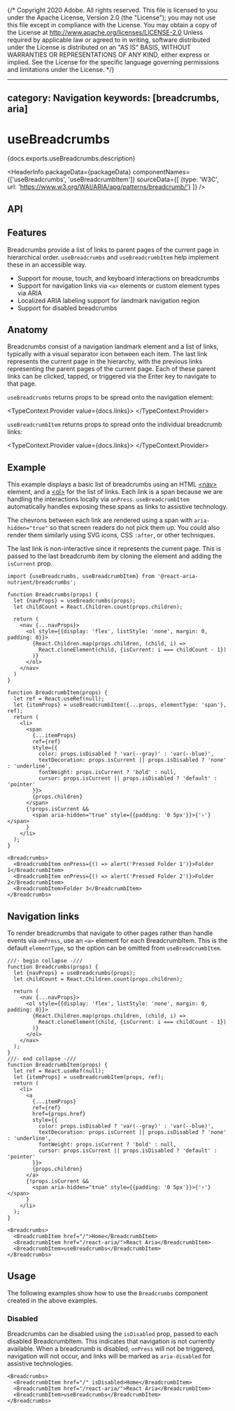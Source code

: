 {/* Copyright 2020 Adobe. All rights reserved.
This file is licensed to you under the Apache License, Version 2.0 (the "License");
you may not use this file except in compliance with the License. You may obtain a copy
of the License at http://www.apache.org/licenses/LICENSE-2.0
Unless required by applicable law or agreed to in writing, software distributed under
the License is distributed on an "AS IS" BASIS, WITHOUT WARRANTIES OR REPRESENTATIONS
OF ANY KIND, either express or implied. See the License for the specific language
governing permissions and limitations under the License. */}



---
category: Navigation
keywords: [breadcrumbs, aria]
---

# useBreadcrumbs

<PageDescription>{docs.exports.useBreadcrumbs.description}</PageDescription>

<HeaderInfo
  packageData={packageData}
  componentNames={['useBreadcrumbs', 'useBreadcrumbItem']}
  sourceData={[
    {type: 'W3C', url: 'https://www.w3.org/WAI/ARIA/apg/patterns/breadcrumb/'}
  ]} />

## API

<FunctionAPI function={docs.exports.useBreadcrumbs} links={docs.links} />
<FunctionAPI function={docs.exports.useBreadcrumbItem} links={docs.links} />

## Features

Breadcrumbs provide a list of links to parent pages of the current page in hierarchical order.
`useBreadcrumbs` and `useBreadcrumbItem` help implement these in an accessible way.

* Support for mouse, touch, and keyboard interactions on breadcrumbs
* Support for navigation links via `<a>` elements or custom element types via ARIA
* Localized ARIA labeling support for landmark navigation region
* Support for disabled breadcrumbs

## Anatomy

<Anatomy />

Breadcrumbs consist of a navigation landmark element and a list of links, typically with a visual separator
icon between each item. The last link represents the current page in the hierarchy, with the previous links representing the
parent pages of the current page. Each of these parent links can be clicked, tapped, or
triggered via the <Keyboard>Enter</Keyboard> key to navigate to that page.

`useBreadcrumbs` returns props to be spread onto the navigation element:

<TypeContext.Provider value={docs.links}>
  <InterfaceType properties={docs.links[docs.exports.useBreadcrumbs.return.id].properties} />
</TypeContext.Provider>

`useBreadcrumbItem` returns props to spread onto the individual breadcrumb links:

<TypeContext.Provider value={docs.links}>
  <InterfaceType properties={docs.links[docs.exports.useBreadcrumbItem.return.id].properties} />
</TypeContext.Provider>

## Example

This example displays a basic list of breadcrumbs using an HTML
[&lt;nav&gt;](https://developer.mozilla.org/en-US/docs/Web/HTML/Element/nav)
element, and a [&lt;ol&gt;](https://developer.mozilla.org/en-US/docs/Web/HTML/Element/ol)
for the list of links. Each link is a span because we are handling the interactions
locally via `onPress`. `useBreadcrumbItem` automatically handles exposing these
spans as links to assistive technology.

The chevrons between each link are rendered using a span with `aria-hidden="true"` so that
screen readers do not pick them up. You could also render them similarly using SVG icons,
CSS `:after`, or other techniques.

The last link is non-interactive since it represents the current page. This is
passed to the last breadcrumb item by cloning the element and adding the `isCurrent`
prop.

```tsx example
import {useBreadcrumbs, useBreadcrumbItem} from '@react-aria-nutrient/breadcrumbs';

function Breadcrumbs(props) {
  let {navProps} = useBreadcrumbs(props);
  let childCount = React.Children.count(props.children);

  return (
    <nav {...navProps}>
      <ol style={{display: 'flex', listStyle: 'none', margin: 0, padding: 0}}>
        {React.Children.map(props.children, (child, i) =>
          React.cloneElement(child, {isCurrent: i === childCount - 1})
        )}
      </ol>
    </nav>
  )
}

function BreadcrumbItem(props) {
  let ref = React.useRef(null);
  let {itemProps} = useBreadcrumbItem({...props, elementType: 'span'}, ref);
  return (
    <li>
      <span
        {...itemProps}
        ref={ref}
        style={{
          color: props.isDisabled ? 'var(--gray)' : 'var(--blue)',
          textDecoration: props.isCurrent || props.isDisabled ? 'none' : 'underline',
          fontWeight: props.isCurrent ? 'bold' : null,
          cursor: props.isCurrent || props.isDisabled ? 'default' : 'pointer'
        }}>
        {props.children}
      </span>
      {!props.isCurrent &&
        <span aria-hidden="true" style={{padding: '0 5px'}}>{'›'}</span>
      }
    </li>
  );
}

<Breadcrumbs>
  <BreadcrumbItem onPress={() => alert('Pressed Folder 1')}>Folder 1</BreadcrumbItem>
  <BreadcrumbItem onPress={() => alert('Pressed Folder 2')}>Folder 2</BreadcrumbItem>
  <BreadcrumbItem>Folder 3</BreadcrumbItem>
</Breadcrumbs>
```

## Navigation links

To render breadcrumbs that navigate to other pages rather than handle events via `onPress`, use an `<a>` element
for each BreadcrumbItem. This is the default `elementType`, so the option can be omitted from `useBreadcrumbItem`.

```tsx example export=true
///- begin collapse -///
function Breadcrumbs(props) {
  let {navProps} = useBreadcrumbs(props);
  let childCount = React.Children.count(props.children);

  return (
    <nav {...navProps}>
      <ol style={{display: 'flex', listStyle: 'none', margin: 0, padding: 0}}>
        {React.Children.map(props.children, (child, i) =>
          React.cloneElement(child, {isCurrent: i === childCount - 1})
        )}
      </ol>
    </nav>
  );
}
///- end collapse -///
function BreadcrumbItem(props) {
  let ref = React.useRef(null);
  let {itemProps} = useBreadcrumbItem(props, ref);
  return (
    <li>
      <a
        {...itemProps}
        ref={ref}
        href={props.href}
        style={{
          color: props.isDisabled ? 'var(--gray)' : 'var(--blue)',
          textDecoration: props.isCurrent || props.isDisabled ? 'none' : 'underline',
          fontWeight: props.isCurrent ? 'bold' : null,
          cursor: props.isCurrent || props.isDisabled ? 'default' : 'pointer'
        }}>
        {props.children}
      </a>
      {!props.isCurrent &&
        <span aria-hidden="true" style={{padding: '0 5px'}}>{'›'}</span>
      }
    </li>
  );
}

<Breadcrumbs>
  <BreadcrumbItem href="/">Home</BreadcrumbItem>
  <BreadcrumbItem href="/react-aria/">React Aria</BreadcrumbItem>
  <BreadcrumbItem>useBreadcrumbs</BreadcrumbItem>
</Breadcrumbs>
```

## Usage

The following examples show how to use the `Breadcrumbs` component created in the above examples.

### Disabled

Breadcrumbs can be disabled using the `isDisabled` prop, passed to each disabled BreadcrumbItem. This indicates that navigation is not currently available. When a breadcrumb is disabled, `onPress` will not be triggered, navigation will not occur, and links will be marked as `aria-disabled` for assistive technologies.

```tsx example
<Breadcrumbs>
  <BreadcrumbItem href="/" isDisabled>Home</BreadcrumbItem>
  <BreadcrumbItem href="/react-aria/">React Aria</BreadcrumbItem>
  <BreadcrumbItem>useBreadcrumbs</BreadcrumbItem>
</Breadcrumbs>
```
